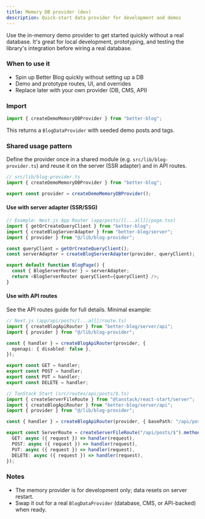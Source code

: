 ```yaml
---
title: Memory DB provider (dev)
description: Quick-start data provider for development and demos
---
```


Use the in-memory demo provider to get started quickly without a real database. It's great for local development, prototyping, and testing the library's integration before wiring a real database.

### When to use it

- Spin up Better Blog quickly without setting up a DB
- Demo and prototype routes, UI, and overrides
- Replace later with your own provider (DB, CMS, API)

### Import

```ts
import { createDemoMemoryDBProvider } from "better-blog";
```

This returns a `BlogDataProvider` with seeded demo posts and tags.

### Shared usage pattern

Define the provider once in a shared module (e.g. `src/lib/blog-provider.ts`) and reuse it on the server (SSR adapter) and in API routes.

```ts
// src/lib/blog-provider.ts
import { createDemoMemoryDBProvider } from "better-blog";

export const provider = createDemoMemoryDBProvider();
```

#### Use with server adapter (SSR/SSG)

```ts
// Example: Next.js App Router (app/posts/[[...all]]/page.tsx)
import { getOrCreateQueryClient } from "better-blog";
import { createBlogServerAdapter } from "better-blog/server";
import { provider } from "@/lib/blog-provider";

const queryClient = getOrCreateQueryClient();
const serverAdapter = createBlogServerAdapter(provider, queryClient);

export default function BlogPage() {
  const { BlogServerRouter } = serverAdapter;
  return <BlogServerRouter queryClient={queryClient} />;
}
```


#### Use with API routes

See the API routes guide for full details. Minimal example:

```ts
// Next.js (app/api/posts/[...all]/route.ts)
import { createBlogApiRouter } from "better-blog/server/api";
import { provider } from "@/lib/blog-provider";

const { handler } = createBlogApiRouter(provider, {
  openapi: { disabled: false },
});

export const GET = handler;
export const POST = handler;
export const PUT = handler;
export const DELETE = handler;
```

```ts
// TanStack Start (src/routes/api/posts/$.ts)
import { createServerFileRoute } from "@tanstack/react-start/server";
import { createBlogApiRouter } from "better-blog/server/api";
import { provider } from "@/lib/blog-provider";

const { handler } = createBlogApiRouter(provider, { basePath: "/api/posts" });

export const ServerRoute = createServerFileRoute("/api/posts/$").methods({
  GET: async ({ request }) => handler(request),
  POST: async ({ request }) => handler(request),
  PUT: async ({ request }) => handler(request),
  DELETE: async ({ request }) => handler(request),
});
```

### Notes

- The memory provider is for development only; data resets on server restart.
- Swap it out for a real `BlogDataProvider` (database, CMS, or API-backed) when ready.


